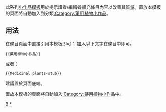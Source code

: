 <noinclude>{{template doc page viewed directly}}</noinclude>
<!-- 在本行下編輯模板說明 -->
此系列[[:Category:小作品模板|小作品模板]]用於提示讀者/編輯者擴充條目內容以改善其質量。置放本模板的頁面將自動加入到分類[[:Category:藥用植物小作品]]。

== 用法 ==
在條目頁面中直接引用本模板即可：
加入以下文字在條目中即可。
<pre>{{藥用植物小作品}}</pre>
或者：
<pre>{{Medicinal plants-stub}}</pre>
建議置於頁面底端。

置放本模板的頁面將自動加入[[:Category:藥用植物小作品]]中。

[[Category:植物小作品模板|B]]
[[Category:藥用植物小作品|*]]